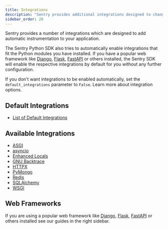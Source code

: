 ```yaml
---
title: Integrations
description: "Sentry provides additional integrations designed to change configuration or add instrumentation to your application."
sidebar_order: 20
---
```


Sentry provides a number of integrations which are designed to add automatic instrumentation to your application.

The Sentry Python SDK also tries to automatically enable integrations that fit the Python modules you have installed. If you have a popular web framework like [Django](/platforms/python/guides/django/), [Flask](/platforms/python/guides/flask/), [FastAPI](/platforms/python/guides/fastapi/) or others installed, the Sentry SDK will enable the respective integrations by default for you without any further configuration.

If you don't want integrations to be enabled automatically, set the `default_integrations` parameter to `False`. Learn more about <PlatformLink to="/configuration/options/#integration-configuration">integration options</PlatformLink>.

## Default Integrations

- [List of Default Integrations](default-integrations/)

## Available Integrations

- [ASGI](asgi/)
- [asyncio](asyncio/)
- [Enhanced Locals](pure_eval/)
- [GNU Backtrace](gnu_backtrace/)
- [HTTPX](httpx/)
- [PyMongo](pymongo/)
- [Redis](redis/)
- [SQLAlchemy](sqlalchemy/)
- [WSGI](wsgi)

## Web Frameworks

If you are using a popular web framework like [Django](/platforms/python/guides/django/), [Flask](/platforms/python/guides/flask/), [FastAPI](/platforms/python/guides/fastapi/) or others installed see our guides in the right sidebar.

